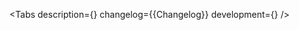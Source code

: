 

<Meta of={Stories} />

<ComponentHeader
    name='Toast'
    design='https://www.figma.com/file/cdNnkh2QdxuvYLrBm4cubM/Web-%3A%3A-Core-Default-Components?type=design&node-id=96743%3A116990&mode=design&t=Itgzojk9BOtPqYkS-1'
    children='Используется для уведомления пользователя о результате выполнения его команды.'
/>

<Tabs
    description={<Description />}
    changelog={<Markdown>{Changelog}</Markdown>}
    development={<Development />}
/>

